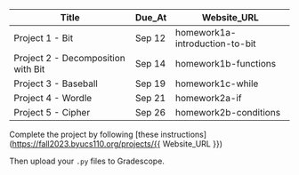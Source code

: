 <assignment>

<template-arguments>

| Title                                   | Due_At | Website_URL                      |
|-----------------------------------------|--------|----------------------------------|
| Project 1 - Bit                         | Sep 12 | homework1a-introduction-to-bit   |
| Project 2 - Decomposition with Bit      | Sep 14 | homework1b-functions             |
| Project 3 - Baseball                    | Sep 19 | homework1c-while                 |
| Project 4 - Wordle                      | Sep 21 | homework2a-if                    |
| Project 5 - Cipher                      | Sep 26 | homework2b-conditions            |

</template-arguments>
<settings title="{{ Title }}" 
    due_at="{{ Due_At }}, 2023, 8:00 AM"
    available_from="Sep 5, 2023, 12:00 AM" 
    available_to="Dec 18, 2023, 11:59 PM" 
    points_possible="150" 
    assignment_group="Projects" 
    submission_types="external_tool"
    external_tool_tag_attributes="url=https://lti.int.turnitin.com/launch/gs-proxy"
>
</settings>
<description>

Complete the project by following [these instructions](https://fall2023.byucs110.org/projects/{{ Website_URL }})

Then upload your `.py` files to Gradescope.

</description>
</assignment>
